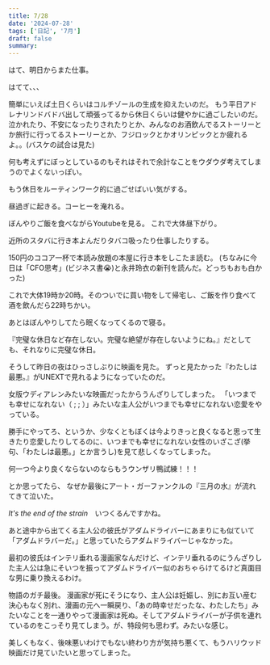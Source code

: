 ```yaml
---
title: 7/28
date: '2024-07-28'
tags: ['日記', '7月']
draft: false
summary: 
---
```

はて、明日からまた仕事。

はてて、、、

簡単にいえば土日くらいはコルチゾールの生成を抑えたいのだ。
もう平日アドレナリンドバドバ出して頑張ってるから休日くらいは健やかに過ごしたいのだ。
泣かれたり、不安になったりされたりとか、みんなのお酒飲んでるストーリーとか旅行に行ってるストーリーとか、フジロックとかオリンピックとか疲れるよ。。(バスケの試合は見た)

何も考えずにぼっとしているのもそれはそれで余計なことをウダウダ考えてしまうのでよくないっぽい。

もう休日をルーティンワーク的に過ごせばいい気がする。

昼過ぎに起きる。コーヒーを淹れる。

ぼんやりご飯を食べながらYoutubeを見る。
これで大体昼下がり。

近所のスタバに行き本よんだりタバコ吸ったり仕事したりする。

150円のココア一杯で本読み放題の本屋に行き本をしこたま読む。
(ちなみに今日は「CFO思考」(ビジネス書😭)と永井玲衣の新刊を読んだ。どっちもおも白かった)

これで大体19時か20時。そのついでに買い物をして帰宅し、ご飯を作り食べて酒を飲んだら22時ちかい。

あとはぼんやりしてたら眠くなってくるので寝る。

『完璧な休日など存在しない。完璧な絶望が存在しないようにね。』だとしても、それなりに完璧な休日。

そうして昨日の夜はひっさしぶりに映画を見た。
ずっと見たかった『わたしは最悪。』がUNEXTで見れるようになっていたのだ。

女版ウディアレンみたいな映画だったからうんざりしてしまった。
「いつまでも幸せになれない（ ;  ; ）」みたいな主人公がいつまでも幸せになれない恋愛をやっている。

勝手にやってろ、というか、少なくともぼくは今よりきっと良くなると思って生きたり恋愛したりしてるのに、いつまでも幸せになれない女性のいざこざ(挙句、「わたしは最悪。」とか言うし)を見て悲しくなってしまった。

何一つ今より良くならないのならもうウンザリ鴨試練！！！

とか思ってたら、
なぜか最後にアート・ガーファンクルの『三月の水』が流れてきて泣いた。

*It's the end of the strain*　いつくるんですかね。

あと途中から出てくる主人公の彼氏がアダムドライバーにあまりにも似ていて「アダムドラバーだ。」と思っていたらアダムドライバーじゃなかった。

最初の彼氏はインテリ垂れる漫画家なんだけど、インテリ垂れるのにうんざりした主人公は急にそいつを振ってアダムドライバー似のおちゃらけてるけど真面目な男に乗り換えるわけ。

物語のガチ最後。
漫画家が死にそうになり、主人公は妊娠し、別にお互い産む決心もなく別れ、漫画の元へ一瞬戻り、「あの時幸せだったな、わたしたち」みたいなことを一通りやって漫画家は死ぬ。そしてアダムドライバーが子供を連れているのをこっそり見てしまう。が、特段何も思わず。みたいな感じ。

美しくもなく、後味悪いわけでもない終わり方が気持ち悪くて、もうハリウッド映画だけ見ていたいと思ってしまった。
